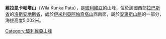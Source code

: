 {{Coord|16|18|2|S|68|12|40|W|display=title}}

'''維拉昆卡帕塔山'''（Wila Kunka Pata），是[[玻利維亞|玻利維亞]]的山峰，位於該國西部[[拉巴斯省|拉巴斯省]]的[[洛斯安地斯省|洛斯安地斯省]]，處於[[伊米利亞阿帕奇塔山|伊米利亞阿帕奇塔山]]西南面，屬於[[安第斯山脈|安第斯山脈]]的一部分，海拔高度5,002米。

{{Bolivia-geo-stub}}
[[Category:玻利維亞山峰|Category:玻利維亞山峰]]
